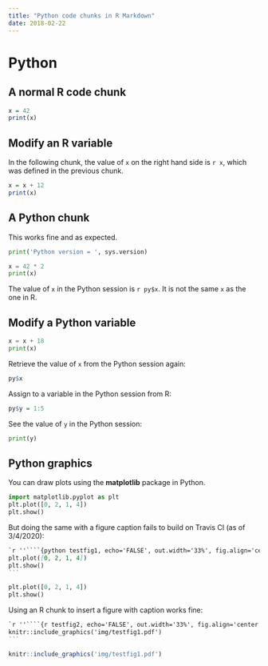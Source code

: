 ```yaml
---
title: "Python code chunks in R Markdown"
date: 2018-02-22
---
```


# Python

## A normal R code chunk

```r
x = 42
print(x)
```

## Modify an R variable

In the following chunk, the value of `x` on the right hand side
is `r x`, which was defined in the previous chunk.

```r
x = x + 12
print(x)
```

## A Python chunk

This works fine and as expected. 

```python
print('Python version = ', sys.version)

x = 42 * 2
print(x) 
```

The value of `x` in the Python session is `r py$x`.
It is not the same `x` as the one in R.

## Modify a Python variable

```python
x = x + 18 
print(x)
```

Retrieve the value of `x` from the Python session again:

```r
py$x
```

Assign to a variable in the Python session from R:

```r
py$y = 1:5
```

See the value of `y` in the Python session:

```python
print(y)
```

## Python graphics

You can draw plots using the **matplotlib** package in Python.

```python
import matplotlib.pyplot as plt
plt.plot([0, 2, 1, 4])
plt.show()
```

But doing the same with a figure caption fails to build on Travis CI (as of 3/4/2020):

````markdown
`r ''````{python testfig1, echo='FALSE', out.width='33%', fig.align='center', fig.cap = 'A figure from Python code'}
plt.plot([0, 2, 1, 4])
plt.show()
```
````

```python
plt.plot([0, 2, 1, 4])
plt.show()
```

Using an R chunk to insert a figure with caption works fine:

````markdown
`r ''````{r testfig2, echo='FALSE', out.width='33%', fig.align='center', fig.cap='A figure from a PDF file.'}
knitr::include_graphics('img/testfig1.pdf')
```
````

```r
knitr::include_graphics('img/testfig1.pdf')
```

